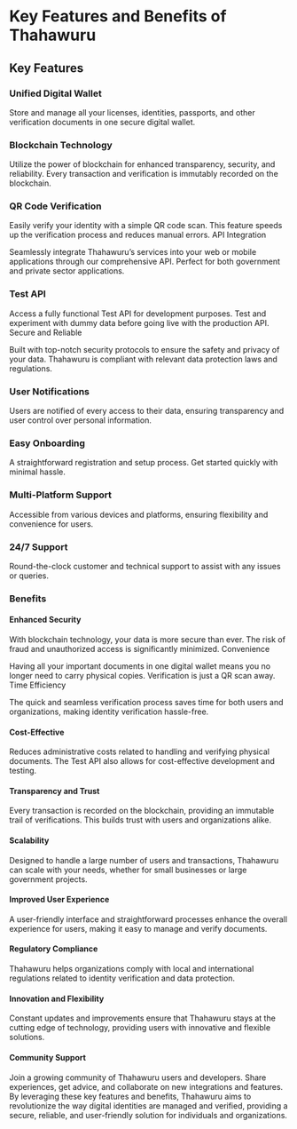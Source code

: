 # Key Features and Benefits of Thahawuru

## Key Features

### Unified Digital Wallet

Store and manage all your licenses, identities, passports, and other verification documents in one secure digital wallet.

### Blockchain Technology

Utilize the power of blockchain for enhanced transparency, security, and reliability. Every transaction and verification is immutably recorded on the blockchain.

### QR Code Verification

Easily verify your identity with a simple QR code scan. This feature speeds up the verification process and reduces manual errors.
API Integration

Seamlessly integrate Thahawuru’s services into your web or mobile applications through our comprehensive API. Perfect for both government and private sector applications.

### Test API

Access a fully functional Test API for development purposes. Test and experiment with dummy data before going live with the production API.
Secure and Reliable

Built with top-notch security protocols to ensure the safety and privacy of your data. Thahawuru is compliant with relevant data protection laws and regulations.

### User Notifications

Users are notified of every access to their data, ensuring transparency and user control over personal information.

### Easy Onboarding

A straightforward registration and setup process. Get started quickly with minimal hassle.

### Multi-Platform Support

Accessible from various devices and platforms, ensuring flexibility and convenience for users.

### 24/7 Support

Round-the-clock customer and technical support to assist with any issues or queries.

### Benefits

#### Enhanced Security

With blockchain technology, your data is more secure than ever. The risk of fraud and unauthorized access is significantly minimized.
Convenience

Having all your important documents in one digital wallet means you no longer need to carry physical copies. Verification is just a QR scan away.
Time Efficiency

The quick and seamless verification process saves time for both users and organizations, making identity verification hassle-free.

#### Cost-Effective

Reduces administrative costs related to handling and verifying physical documents. The Test API also allows for cost-effective development and testing.

#### Transparency and Trust

Every transaction is recorded on the blockchain, providing an immutable trail of verifications. This builds trust with users and organizations alike.

#### Scalability

Designed to handle a large number of users and transactions, Thahawuru can scale with your needs, whether for small businesses or large government projects.

#### Improved User Experience

A user-friendly interface and straightforward processes enhance the overall experience for users, making it easy to manage and verify documents.

#### Regulatory Compliance

Thahawuru helps organizations comply with local and international regulations related to identity verification and data protection.

#### Innovation and Flexibility

Constant updates and improvements ensure that Thahawuru stays at the cutting edge of technology, providing users with innovative and flexible solutions.

#### Community Support

Join a growing community of Thahawuru users and developers. Share experiences, get advice, and collaborate on new integrations and features.
By leveraging these key features and benefits, Thahawuru aims to revolutionize the way digital identities are managed and verified, providing a secure, reliable, and user-friendly solution for individuals and organizations.
